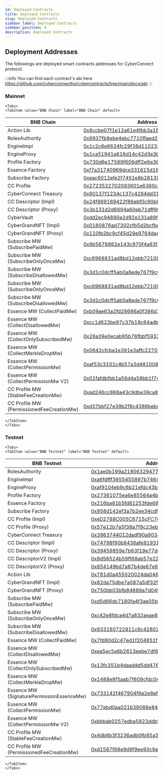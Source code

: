 ```yaml
---
id: Deployed-Contracts
title: Deployed Contracts
slug: Deployed-Contracts
sidebar_label: Deployed Contracts
sidebar_position: 9
description: Deployed Contracts
---
```



## Deployment Addresses

The followings are deployed smart contracts addresses for CyberConnect protocol.

:::info
You can find each contract's abi here https://github.com/cyberconnecthq/cybercontracts/tree/main/docs/abi
:::

### Mainnet

```mdx-code-block
<Tabs>
<TabItem value="BNB Chain" label="BNB Chain" default>
```

| BNB Chain                                    | Address                                    |
| -------------------------------------------- | ------------------------------------------ |
| Action Lib                                   | [0x8ccbe07f1e12a61e4fbb3a1895d35dce001ff73a](https://bscscan.com/address/0x8ccbe07f1e12a61e4fbb3a1895d35dce001ff73a) |
| RolesAuthority                               | [0x9937fb8ebe4ebc7710ffaed246584603f390be3e](https://bscscan.com/address/0x9937fb8ebe4ebc7710ffaed246584603f390be3e) |
| EngineImpl                                   | [0x1c2c8e6634fc29f38d110233b5370a1b7ebbb6e5](https://bscscan.com/address/0x1c2c8e6634fc29f38d110233b5370a1b7ebbb6e5) |
| EngineProxy                                  | [0x1ca51941a616d14c42d3e3b9e6e687d7f5054c3a](https://bscscan.com/address/0x1ca51941a616d14c42d3e3b9e6e687d7f5054c3a) |
| Profile Factory                              | [0x730d6e17589f606dff2e6e36c7abd8a8c2b40f91](https://bscscan.com/address/0x730d6e17589f606dff2e6e36c7abd8a8c2b40f91) |
| Essence Factory                              | [0xf7a31740969dce331615d189d355e5edf2b80b70](https://bscscan.com/address/0xf7a31740969dce331615d189d355e5edf2b80b70) |
| Subscribe Factory                            | [0xeac6012efe2f7451e8b28139e8d23bb3b540fecb](https://bscscan.com/address/0xeac6012efe2f7451e8b28139e8d23bb3b540fecb) |
| CC Profile                                   | [0x2723522702093601e6360cae665518c4f63e9da6](https://bscscan.com/address/0x2723522702093601e6360cae665518c4f63e9da6) |
| CyberConnect Treasury                        | [0x90137f1234c137c4284dd317303f2717c871f70a](https://bscscan.com/address/0x90137f1234c137c4284dd317303f2717c871f70a) |
| CC Descriptor (Impl)                         | [0x24f869169422f86ebf0c90b6785f9f3534ff08e5](https://bscscan.com/address/0x24f869169422f86ebf0c90b6785f9f3534ff08e5) |
| CC Descriptor (Proxy)                        | [0x3b131d2d6694a60eb71dff607cc64e6296daa71e](https://bscscan.com/address/0x3b131d2d6694a60eb71dff607cc64e6296daa71e) |
| CyberVault                                   | [0xdd2ec94890e2d92e131a89f73bfe124137e0c10e](https://bscscan.com/address/0xdd2ec94890e2d92e131a89f73bfe124137e0c10e) |
| CyberGrandNFT (Impl)                         | [0x0160876ad7302cfb5d2bcfbe664a436a69383a12](https://bscscan.com/address/0x0160876ad7302cfb5d2bcfbe664a436a69383a12) |
| CyberGrandNFT (Proxy)                        | [0x110fe2bc9cf45d29e9764da4f6274abf13111efc](https://bscscan.com/address/0x110fe2bc9cf45d29e9764da4f6274abf13111efc) |
| Subscribe MW (SubscribePaidMw)               | [0x9b5678862e143c970f4a63f57dd8a677f5942c40](https://bscscan.com/address/0x9b5678862e143c970f4a63f57dd8a677f5942c40) |
| Subscribe MW (SubscribeOnlyOnceMw)           | [0xc6968831ad8bd12ebb72108f6e4c51432580870d](https://bscscan.com/address/0xc6968831ad8bd12ebb72108f6e4c51432580870d) |
| Subscribe MW (SubscribeDisallowedMw)         | [0x3d1c0dcff5ab0a8ede767f9c094b9e12940f6428](https://bscscan.com/address/0x3d1c0dcff5ab0a8ede767f9c094b9e12940f6428) |
| Subscribe MW (SubscribeOnlyOnceMw)           | [0xc6968831ad8bd12ebb72108f6e4c51432580870d](https://bscscan.com/address/0xc6968831ad8bd12ebb72108f6e4c51432580870d) |
| Subscribe MW (SubscribeDisallowedMw)         | [0x3d1c0dcff5ab0a8ede767f9c094b9e12940f6428](https://bscscan.com/address/0x3d1c0dcff5ab0a8ede767f9c094b9e12940f6428) |
| Essence MW (CollectPaidMw)                   | [0xb09ae63a2fd28686a0f386d1ddfd4b53687bf298](https://bscscan.com/address/0xb09ae63a2fd28686a0f386d1ddfd4b53687bf298) |
| Essence MW (CollectDisallowedMw)             | [0xcc1d623be97c37b19c64adbd35390260460b92e7](https://bscscan.com/address/0xcc1d623be97c37b19c64adbd35390260460b92e7) |
| Essence MW (CollectOnlySubscribedMw)         | [0x26a39e0ecab95b76fbbf593331e25caaa13f83c7](https://bscscan.com/address/0x26a39e0ecab95b76fbbf593331e25caaa13f83c7) |
| Essence MW (CollectMerkleDropMw)             | [0x0642cfcba1e391e3affc2270fd2a20e468bceeaa](https://bscscan.com/address/0x0642cfcba1e391e3affc2270fd2a20e468bceeaa) |
| Essence MW (CollectPermissionMw)             | [0xaf53c3101c4b57a3d48100832ab8d1732b58c64c](https://bscscan.com/address/0xaf53c3101c4b57a3d48100832ab8d1732b58c64c) |
| Essence MW (CollectPermissionMw V2)          | [0x01fafdbfbb1a56d4a58bb1f7472fb866922ff6c4](https://bscscan.com/address/0x01fafdbfbb1a56d4a58bb1f7472fb866922ff6c4) |
| CC Profile MW (StableFeeCreationMw)          | [0xad246cc868a43c9dbe39ca814860b88714e20822](https://bscscan.com/address/0xad246cc868a43c9dbe39ca814860b88714e20822) |
| CC Profile MW (PermissionedFeeCreationMw)    | [0xd37bbf27e39b2f8c4386bebccda0850eeffd2a82](https://bscscan.com/address/0xd37bbf27e39b2f8c4386bebccda0850eeffd2a82) |

```mdx-code-block
</TabItem>
</Tabs>
```




### Testnet

```mdx-code-block
<Tabs>
<TabItem value="BNB Testnet" label="BNB Testnet" default>
```
| BNB Testnet                                  | Address                                    |
| -------------------------------------------- | ------------------------------------------ |
| RolesAuthority                               | [0x1ae0b199a2180632947721d9c5ebc9daf0ec10e5](https://testnet.bscscan.com/address/0x1ae0b199a2180632947721d9c5ebc9daf0ec10e5) |
| EngineImpl                                   | [0xa6fdfff3955455897b746432f945eab3b5fb5c1f](https://testnet.bscscan.com/address/0xa6fdfff3955455897b746432f945eab3b5fb5c1f) |
| EngineProxy                                  | [0xaf9104eb9c6b21efdc43baaaee70662d6cce8798](https://testnet.bscscan.com/address/0xaf9104eb9c6b21efdc43baaaee70662d6cce8798) |
| Profile Factory                              | [0x27361075ea6e85564a4b00f5828235fc4c8c2e32](https://testnet.bscscan.com/address/0x27361075ea6e85564a4b00f5828235fc4c8c2e32) |
| Essence Factory                              | [0x216ba81b5fd81253fde6888039c6001d6f891efb](https://testnet.bscscan.com/address/0x216ba81b5fd81253fde6888039c6001d6f891efb) |
| Subscribe Factory                            | [0x958d142ef3a7b2ee34cdf1f81c135fb91a454a5c](https://testnet.bscscan.com/address/0x958d142ef3a7b2ee34cdf1f81c135fb91a454a5c) |
| CC Profile (Impl)                            | [0xeD2788C005C8715cFC7C2A29fF81B40b479Cc6fb](https://testnet.bscscan.com/address/0xeD2788C005C8715cFC7C2A29fF81B40b479Cc6fb) |
| CC Profile (Proxy)                           | [0x57e12b7a5f38a7f9c23ebd0400e6e53f2a45f271](https://testnet.bscscan.com/address/0x57e12b7a5f38a7f9c23ebd0400e6e53f2a45f271) |
| CyberConnect Treasury                        | [0x3963744012dadf90a9034ea1068f53108b1a3834](https://testnet.bscscan.com/address/0x3963744012dadf90a9034ea1068f53108b1a3834) |
| CC Descriptor (Impl)                         | [0x74788f90b8436afe91931c17a01023bce5d89c0f](https://testnet.bscscan.com/address/0x74788f90b8436afe91931c17a01023bce5d89c0f) |
| CC Descriptor (Proxy)                        | [0x39459859e7b63f19e77ddcc38f65a519d88dba8a](https://testnet.bscscan.com/address/0x39459859e7b63f19e77ddcc38f65a519d88dba8a) |
| CC DescriptorV2 (Impl)                       | [0x9d56524b59ff68ab57e22b8384cb5dcf9ce2068d](https://testnet.bscscan.com/address/0x9d56524b59ff68ab57e22b8384cb5dcf9ce2068d) |
| CC DescriptorV2 (Proxy)                      | [0x854149bd7a87b4de67e642d792b4ae7954835844](https://testnet.bscscan.com/address/0x854149bd7a87b4de67e642d792b4ae7954835844) |
| Action Lib                                   | [0x781d0a455020024da046f823d9ea076b76a873f3](https://testnet.bscscan.com/address/0x781d0a455020024da046f823d9ea076b76a873f3) |
| CyberGrandNFT (Impl)                         | [0x82da75dbe7a087a5df32f0f4cc22da269369e922](https://testnet.bscscan.com/address/0x82da75dbe7a087a5df32f0f4cc22da269369e922) |
| CyberGrandNFT (Proxy)                        | [0x750bb03bfb84889a7d049969fb26ab53ea2e1541](https://testnet.bscscan.com/address/0x750bb03bfb84889a7d049969fb26ab53ea2e1541) |
| Subscribe MW (SubscribePaidMw)               | [0xd5d66dc7180fa4f3ae05b66ee34793146db6e3e9](https://testnet.bscscan.com/address/0xd5d66dc7180fa4f3ae05b66ee34793146db6e3e9) |
| Subscribe MW (SubscribeOnlyOnceMw)           | [0xc42e8fdca4d7a832aeae8355834ea71fd8439e1f](https://testnet.bscscan.com/address/0xc42e8fdca4d7a832aeae8355834ea71fd8439e1f) |
| Subscribe MW (SubscribeDisallowedMw)         | [0x933160722811c6c42802bea059674aa2446cd731](https://testnet.bscscan.com/address/0x933160722811c6c42802bea059674aa2446cd731) |
| Essence MW (CollectPaidMw)                   | [0x7fd80d2c47ed1f204851f2809f54f5a31e4d55a3](https://testnet.bscscan.com/address/0x7fd80d2c47ed1f204851f2809f54f5a31e4d55a3) |
| Essence MW (CollectDisallowedMw)             | [0xea5ec5a6b2613eebe7df63a6ac394759514baa3f](https://testnet.bscscan.com/address/0xea5ec5a6b2613eebe7df63a6ac394759514baa3f) |
| Essence MW (CollectOnlySubscribedMw)         | [0x13fc351b4daaddd5dd4768ca62f41a10fe548642](https://testnet.bscscan.com/address/0x13fc351b4daaddd5dd4768ca62f41a10fe548642) |
| Essence MW (CollectMerkleDropMw)             | [0x1488e8f5aab7f609cfdc04997d5c73e4d7b6ad0d](https://testnet.bscscan.com/address/0x1488e8f5aab7f609cfdc04997d5c73e4d7b6ad0d) |
| Essence MW (SignaturePermissionEssenceMw)    | [0x733142f467904f9a2e8efa0119523d3cc7a99b0b](https://testnet.bscscan.com/address/0x733142f467904f9a2e8efa0119523d3cc7a99b0b) |
| Essence MW (CollectPermissionMw)             | [0x77ebd0aa021b39086e84b9d3afeb738cbbfe16fd](https://testnet.bscscan.com/address/0x77ebd0aa021b39086e84b9d3afeb738cbbfe16fd) |
| Essence MW (CollectPermissionMw V2)          | [0xbbbab0257edba5823ddb5aa62c08f07bd0d302d9](https://testnet.bscscan.com/address/0xbbbab0257edba5823ddb5aa62c08f07bd0d302d9) |
| CC Profile MW (StableFeeCreationMw)          | [0x4db6b3f3236adb0fb85a3957e740f07481c1dc99](https://testnet.bscscan.com/address/0x4db6b3f3236adb0fb85a3957e740f07481c1dc99) |
| CC Profile MW (PermissionedFeeCreationMw)    | [0xd1587f68e9d9f9ee93c9aa6fc60c7da414e90818](https://testnet.bscscan.com/address/0xd1587f68e9d9f9ee93c9aa6fc60c7da414e90818) |


```mdx-code-block
</TabItem>
</Tabs>
```

